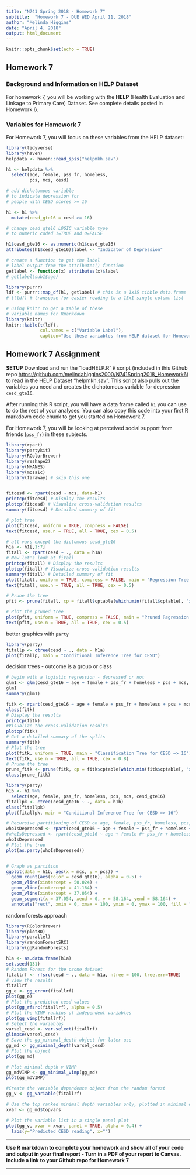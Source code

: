 ```yaml
---
title: "N741 Spring 2018 - Homework 7"
subtitle:  "Homework 7 - DUE WED April 11, 2018"
author: "Melinda Higgins"
date: "April 4, 2018"
output: html_document
---
```


```r
knitr::opts_chunk$set(echo = TRUE)
```

## Homework 7

### Background and Information on HELP Dataset

For homework 7, you will be working with the **HELP** (Health Evaluation and Linkage to Primary Care) Dataset. See complete details posted in Homework 6.

### Variables for Homework 7

For Homework 7, you will focus on these variables from the HELP dataset:

```r
library(tidyverse)
library(haven)
helpdata <- haven::read_spss("helpmkh.sav")

h1 <- helpdata %>%
  select(age, female, pss_fr, homeless, 
         pcs, mcs, cesd)

# add dichotomous variable
# to indicate depression for
# people with CESD scores >= 16

h1 <- h1 %>%
  mutate(cesd_gte16 = cesd >= 16)

# change cesd_gte16 LOGIC variable type
# to numeric coded 1=TRUE and 0=FALSE

h1$cesd_gte16 <- as.numeric(h1$cesd_gte16)
attributes(h1$cesd_gte16)$label <- "Indicator of Depression"

# create a function to get the label
# label output from the attributes() function
getlabel <- function(x) attributes(x)$label
# getlabel(sub1$age)

library(purrr)
ldf <- purrr::map_df(h1, getlabel) # this is a 1x15 tibble data.frame
# t(ldf) # transpose for easier reading to a 15x1 single column list

# using knitr to get a table of these
# variable names for Rmarkdown
library(knitr)
knitr::kable(t(ldf),
             col.names = c("Variable Label"),
             caption="Use these variables from HELP dataset for Homework 07")

```

## Homework 7 Assignment

**SETUP** Download and run the "loadHELP.R" `R` script (included in this Github repo [https://github.com/melindahiggins2000/N741Spring2018_Homework6](https://github.com/melindahiggins2000/N741Spring2018_Homework6)) to read in the HELP Dataset "helpmkh.sav". This script also pulls out the variables you need and creates the dichotomous variable for depression `cesd_gte16`.

After running this R script, you will have a data frame called `h1` you can use to do the rest of your analyses. You can also copy this code into your first R markdown code chunk to get you started on Homework 7.

For Homework 7, you will be looking at perceived social support from friends (`pss_fr`) in these subjects. 



```r
library(rpart)
library(partykit)
library(RColorBrewer)
library(reshape2)
library(NHANES)
library(mosaic)
library(faraway) # skip this one


fitcesd <- rpart(cesd ~ mcs, data=h1)
printcp(fitcesd) # Display the results
plotcp(fitcesd) # Visualize cross-validation results
summary(fitcesd) # Detailed summary of fit

# plot tree
plot(fitcesd, uniform = TRUE, compress = FALSE)
text(fitcesd, use.n = TRUE, all = TRUE, cex = 0.5)
```



```r
# all vars except the dictomous cesd_gte16
h1a <- h1[,1:7]
fitall <- rpart(cesd ~ ., data = h1a)
# Now let's look at fitall
printcp(fitall) # Display the results
plotcp(fitall) # Visualize cross-validation results
summary(fitall) # Detailed summary of fit
plot(fitall, uniform = TRUE, compress = FALSE, main = "Regression Tree for CESD Scores from HELP(h1) Data")
text(fitall, use.n = TRUE, all = TRUE, cex = 0.5)

# Prune the tree
pfit <- prune(fitall, cp = fitall$cptable[which.min(fitall$cptable[, "xerror"]), "CP"])

# Plot the pruned tree
plot(pfit, uniform = TRUE, compress = FALSE, main = "Pruned Regression Tree for Ozone")
text(pfit, use.n = TRUE, all = TRUE, cex = 0.5)

```

better graphics with `party`

```r
library(party)
fitallp <- ctree(cesd ~ ., data = h1a)
plot(fitallp, main = "Conditional Inference Tree for CESD")

```


decision trees - outcome is a group or class

```r
# begin with a logistic regression - depressed or not
glm1 <- glm(cesd_gte16 ~ age + female + pss_fr + homeless + pcs + mcs, data = h1)
glm1
summary(glm1)

fitk <- rpart(cesd_gte16 ~ age + female + pss_fr + homeless + pcs + mcs, method = "class", data = h1)
class(fitk)
# Display the results
printcp(fitk)
#Visualize the cross-validation results 
plotcp(fitk)
# Get a detailed summary of the splits
summary(fitk)
# Plot the tree
plot(fitk, uniform = TRUE, main = "Classification Tree for CESD => 16")
text(fitk, use.n = TRUE, all = TRUE, cex = 0.8)
# Prune the tree
prune_fitk <- prune(fitk, cp = fitk$cptable[which.min(fitk$cptable[, "xerror"]), "CP"])
class(prune_fitk)

library(party)
h1b <- h1 %>%
  select(age, female, pss_fr, homeless, pcs, mcs, cesd_gte16)
fitallpk <- ctree(cesd_gte16 ~ ., data = h1b)
class(fitallpk)
plot(fitallpk, main = "Conditional Inference Tree for CESD => 16")

# Recursive partitioning of CESD on age, female, pss_fr, homeless, pcs, mcs
whoIsDepressed <- rpart(cesd_gte16 ~ age + female + pss_fr + homeless + pcs + mcs, data = h1b, control = rpart.control(cp = 0.001, minbucket = 20))
#whoIsDepressed <- rpart(cesd_gte16 ~ age + female #+ pss_fr + homeless + pcs + mcs, data = h1b)
whoIsDepressed
# Plot the tree
plot(as.party(whoIsDepressed))


# Graph as partition
ggplot(data = h1b, aes(x = mcs, y = pcs)) +
  geom_count(aes(color = cesd_gte16), alpha = 0.5) +
  geom_vline(xintercept = 50.024) +
  geom_vline(xintercept = 41.164) +
  geom_vline(xintercept = 37.054) +
  geom_segment(x = 37.054, xend = 0, y = 58.164, yend = 58.164) +
  annotate("rect", xmin = 0, xmax = 100, ymin = 0, ymax = 100, fill = "blue", alpha = 0.1)


```

random forests approach

```r
library(RColorBrewer)
library(plot3D)
library(parallel)
library(randomForestSRC)
library(ggRandomForests)

h1a <- as.data.frame(h1a)
set.seed(131)
# Random Forest for the ozone dataset
fitallrf <- rfsrc(cesd ~ ., data = h1a, ntree = 100, tree.err=TRUE)
# view the results
fitallrf
gg_e <- gg_error(fitallrf)
plot(gg_e)
# Plot the predicted cesd values
plot(gg_rfsrc(fitallrf), alpha = 0.5)
# Plot the VIMP rankins of independent variables
plot(gg_vimp(fitallrf))
# Select the variables
varsel_cesd <- var.select(fitallrf)
glimpse(varsel_cesd)
# Save the gg_minimal_depth object for later use
gg_md <- gg_minimal_depth(varsel_cesd)
# Plot the object
plot(gg_md)

# Plot minimal depth v VIMP
gg_mdVIMP <- gg_minimal_vimp(gg_md)
plot(gg_mdVIMP)

#Create the variable dependence object from the random forest
gg_v <- gg_variable(fitallrf)

# Use the top ranked minimal depth variables only, plotted in minimal depth rank order
xvar <- gg_md$topvars

# Plot the variable list in a single panel plot
plot(gg_v, xvar = xvar, panel = TRUE, alpha = 0.4) +
  labs(y="Predicted CESD reading", x="")
```

---

**Use R markdown to complete your homework and show all of your code and output in your final report - Turn in a PDF of your report to Canvas. Include a link to your Github repo for Homework 7**

---


